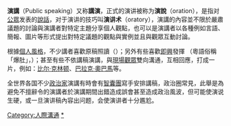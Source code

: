 {{Unreferenced |time=2009-06-29T06:34:38+00:00 }} 
'''演講'''（Public speaking）又称'''講演'''，正式的演讲被称为'''演說'''（oration），是指对[[公眾|公眾]]发表的[[說話|說話]]，对于演讲的技巧叫'''演讲术'''（oratory），演講的內容並不限於嚴肅議題的討論與演講者對特定主題分享個人觀點，也可以是演講者以各種例如言語、簡報、圖片等形式提出對特定議題的觀點與實例並且與觀眾互動討論。

根據[[個人風格|個人風格]]，不少講者喜歡原稿照讀（{{lang-en|manuscript speech}}）；另外有些喜歡[[即興|即興]]發揮 （粵語俗稱「爆肚」，{{lang-en|impromptu speech}}）；甚至有些不依講稿演講，與[[現場觀眾|現場觀眾]]雙向溝通，互相回應，打成一片，例如：[[比尔·克林顿|比尔·克林顿]]、[[巴拉克·奧巴馬|巴拉克·奧巴馬]]等。

全世界各国不少[[政治家|政治家]]演講有時會有[[智囊團|智囊團]]寫手安排講稿，政治圈常見，此舉是為避免不擅辭令的演講者於演講期間出錯造成誤會甚至造成政治風波，但可能使演说生硬，或一旦演讲稿內容出问题，会使演讲者十分尷尬。



[[Category:人際溝通|Category:人際溝通]]
[[Category:演說|*]]